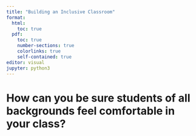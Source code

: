 ```yaml
---
title: "Building an Inclusive Classroom"
format: 
  html:
    toc: true
  pdf:
    toc: true
    number-sections: true
    colorlinks: true
    self-contained: true
editor: visual
jupyter: python3
---
```


# How can you be sure students of all backgrounds feel comfortable in your class? {#inclusive-classroom}